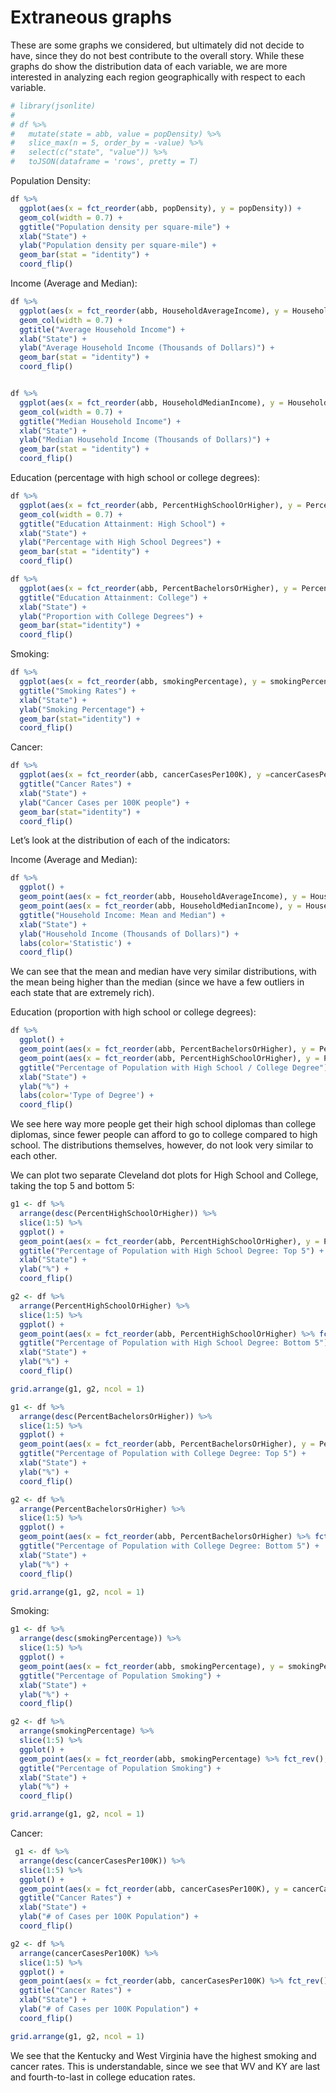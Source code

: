 # Extraneous graphs

These are some graphs we considered, but ultimately did not decide to have, since they do not best contribute to the overall story. While these graphs do show the distribution data of each variable, we are more interested in analyzing each region geographically with respect to each variable. 

```r
# library(jsonlite)
# 
# df %>% 
#   mutate(state = abb, value = popDensity) %>% 
#   slice_max(n = 5, order_by = -value) %>% 
#   select(c("state", "value")) %>%
#   toJSON(dataframe = 'rows', pretty = T) 
```


Population Density:
```r
df %>%
  ggplot(aes(x = fct_reorder(abb, popDensity), y = popDensity)) +
  geom_col(width = 0.7) +
  ggtitle("Population density per square-mile") +
  xlab("State") +
  ylab("Population density per square-mile") +
  geom_bar(stat = "identity") +
  coord_flip()
```


Income (Average and Median):
```r
df %>%
  ggplot(aes(x = fct_reorder(abb, HouseholdAverageIncome), y = HouseholdAverageIncome / 1000)) +
  geom_col(width = 0.7) +
  ggtitle("Average Household Income") +
  xlab("State") +
  ylab("Average Household Income (Thousands of Dollars)") +
  geom_bar(stat = "identity") +
  coord_flip()


df %>%
  ggplot(aes(x = fct_reorder(abb, HouseholdMedianIncome), y = HouseholdMedianIncome / 1000)) +
  geom_col(width = 0.7) +
  ggtitle("Median Household Income") +
  xlab("State") +
  ylab("Median Household Income (Thousands of Dollars)") +
  geom_bar(stat = "identity") +
  coord_flip()
```


Education (percentage with high school or college degrees):
```r
df %>%
  ggplot(aes(x = fct_reorder(abb, PercentHighSchoolOrHigher), y = PercentHighSchoolOrHigher)) +
  geom_col(width = 0.7) +
  ggtitle("Education Attainment: High School") +
  xlab("State") +
  ylab("Percentage with High School Degrees") +
  geom_bar(stat = "identity") +
  coord_flip()

df %>%
  ggplot(aes(x = fct_reorder(abb, PercentBachelorsOrHigher), y = PercentBachelorsOrHigher)) +
  ggtitle("Education Attainment: College") +
  xlab("State") +
  ylab("Proportion with College Degrees") +
  geom_bar(stat="identity") +
  coord_flip()
```





Smoking:
```r
df %>%
  ggplot(aes(x = fct_reorder(abb, smokingPercentage), y = smokingPercentage)) +
  ggtitle("Smoking Rates") +
  xlab("State") +
  ylab("Smoking Percentage") +
  geom_bar(stat="identity") +
  coord_flip()
```


Cancer:
```r
df %>%
  ggplot(aes(x = fct_reorder(abb, cancerCasesPer100K), y =cancerCasesPer100K)) +
  ggtitle("Cancer Rates") +
  xlab("State") +
  ylab("Cancer Cases per 100K people") +
  geom_bar(stat="identity") +
  coord_flip()
```

Let's look at the distribution of each of the indicators:

Income (Average and Median):
```r
df %>%
  ggplot() +
  geom_point(aes(x = fct_reorder(abb, HouseholdAverageIncome), y = HouseholdAverageIncome / 1000, colour = "Mean")) + 
  geom_point(aes(x = fct_reorder(abb, HouseholdMedianIncome), y = HouseholdMedianIncome / 1000, colour = "Median")) + 
  ggtitle("Household Income: Mean and Median") +
  xlab("State") +
  ylab("Household Income (Thousands of Dollars)") +  
  labs(color='Statistic') + 
  coord_flip() 
```

We can see that the mean and median have very similar distributions, with the mean being higher than the median (since we have a few outliers in each state that are extremely rich).

Education (proportion with high school or college degrees):
```r
df %>%
  ggplot() +
  geom_point(aes(x = fct_reorder(abb, PercentBachelorsOrHigher), y = PercentBachelorsOrHigher, colour = "College")) + 
  geom_point(aes(x = fct_reorder(abb, PercentHighSchoolOrHigher), y = PercentHighSchoolOrHigher, colour = "High School")) + 
  ggtitle("Percentage of Population with High School / College Degree") +
  xlab("State") +
  ylab("%") + 
  labs(color='Type of Degree') +
  coord_flip() 
```

We see here way more people get their high school diplomas than college diplomas, since fewer people can afford to go to college compared to high school. The distributions themselves, however, do not look very similar to each other. 

We can plot two separate Cleveland dot plots for High School and College, taking the top 5 and bottom 5: 

```r
g1 <- df %>%
  arrange(desc(PercentHighSchoolOrHigher)) %>% 
  slice(1:5) %>%
  ggplot() +
  geom_point(aes(x = fct_reorder(abb, PercentHighSchoolOrHigher), y = PercentHighSchoolOrHigher)) + 
  ggtitle("Percentage of Population with High School Degree: Top 5") +
  xlab("State") +
  ylab("%") + 
  coord_flip() 

g2 <- df %>%
  arrange(PercentHighSchoolOrHigher) %>% 
  slice(1:5) %>%
  ggplot() +
  geom_point(aes(x = fct_reorder(abb, PercentHighSchoolOrHigher) %>% fct_rev(), y = PercentHighSchoolOrHigher)) + 
  ggtitle("Percentage of Population with High School Degree: Bottom 5") +
  xlab("State") +
  ylab("%") +
  coord_flip() 

grid.arrange(g1, g2, ncol = 1)
```


```r
g1 <- df %>%
  arrange(desc(PercentBachelorsOrHigher)) %>% 
  slice(1:5) %>%
  ggplot() +
  geom_point(aes(x = fct_reorder(abb, PercentBachelorsOrHigher), y = PercentBachelorsOrHigher)) + 
  ggtitle("Percentage of Population with College Degree: Top 5") +
  xlab("State") +
  ylab("%") + 
  coord_flip() 

g2 <- df %>%
  arrange(PercentBachelorsOrHigher) %>% 
  slice(1:5) %>%
  ggplot() +
  geom_point(aes(x = fct_reorder(abb, PercentBachelorsOrHigher) %>% fct_rev(), y = PercentBachelorsOrHigher)) + 
  ggtitle("Percentage of Population with College Degree: Bottom 5") +
  xlab("State") +
  ylab("%") +
  coord_flip() 

grid.arrange(g1, g2, ncol = 1)
```


Smoking:
```r
g1 <- df %>%
  arrange(desc(smokingPercentage)) %>% 
  slice(1:5) %>% 
  ggplot() +
  geom_point(aes(x = fct_reorder(abb, smokingPercentage), y = smokingPercentage)) + 
  ggtitle("Percentage of Population Smoking") +
  xlab("State") +
  ylab("%") +
  coord_flip() 

g2 <- df %>%
  arrange(smokingPercentage) %>% 
  slice(1:5) %>% 
  ggplot() +
  geom_point(aes(x = fct_reorder(abb, smokingPercentage) %>% fct_rev(), y = smokingPercentage)) + 
  ggtitle("Percentage of Population Smoking") +
  xlab("State") +
  ylab("%") +
  coord_flip() 

grid.arrange(g1, g2, ncol = 1)
```

Cancer:
```r
 g1 <- df %>%
  arrange(desc(cancerCasesPer100K)) %>% 
  slice(1:5) %>% 
  ggplot() +
  geom_point(aes(x = fct_reorder(abb, cancerCasesPer100K), y = cancerCasesPer100K)) + 
  ggtitle("Cancer Rates") + 
  xlab("State") +
  ylab("# of Cases per 100K Population") +
  coord_flip()

g2 <- df %>%
  arrange(cancerCasesPer100K) %>% 
  slice(1:5) %>% 
  ggplot() +
  geom_point(aes(x = fct_reorder(abb, cancerCasesPer100K) %>% fct_rev(), y = cancerCasesPer100K)) + 
  ggtitle("Cancer Rates") + 
  xlab("State") +
  ylab("# of Cases per 100K Population") +
  coord_flip()

grid.arrange(g1, g2, ncol = 1)
```

We see that the Kentucky and West Virginia have the highest smoking and cancer rates. This is understandable, since we see that WV and KY are last and fourth-to-last in college education rates. 
